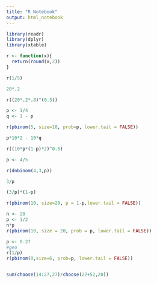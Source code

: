 ```yaml
---
title: "R Notebook"
output: html_notebook
---
```


```r
library(readr)
library(dplyr)
library(xtable)
```


```r
r <- function(x){
  return(round(x,2))
}
```

```r
r(1/5)
```
```r
20*.2
```

```r
r((20*.2*.8)^(0.5))
```




```r
p <- 1/4
q <- 1 - p
```


```r
r(pbinom(5, size=10, prob=p, lower.tail = FALSE))
```
```r
p*10*2 - 10*q
```

```r
r((10*p*(1-p)*2)^0.5)
```


```r
p <- 4/5
```

```r
r(dnbinom(4,3,p))
```

```r
3/p
```


```r
(3/p)*(1-p)
```

```r
r(pbinom(10, size=20, p = 1-p,lower.tail = FALSE))
```




```r
n <- 20
p <- 1/2
n*p
r(pbinom(10, size = 20, prob = p, lower.tail = FALSE))
```

```r
p <- 0.27
#geo
r(1/p)
r(pbinom(0,size=6, prob=p, lower.tail = FALSE))
```

```r

```




```r
sum(choose(14:27,27)/choose(27+52,20))
```

